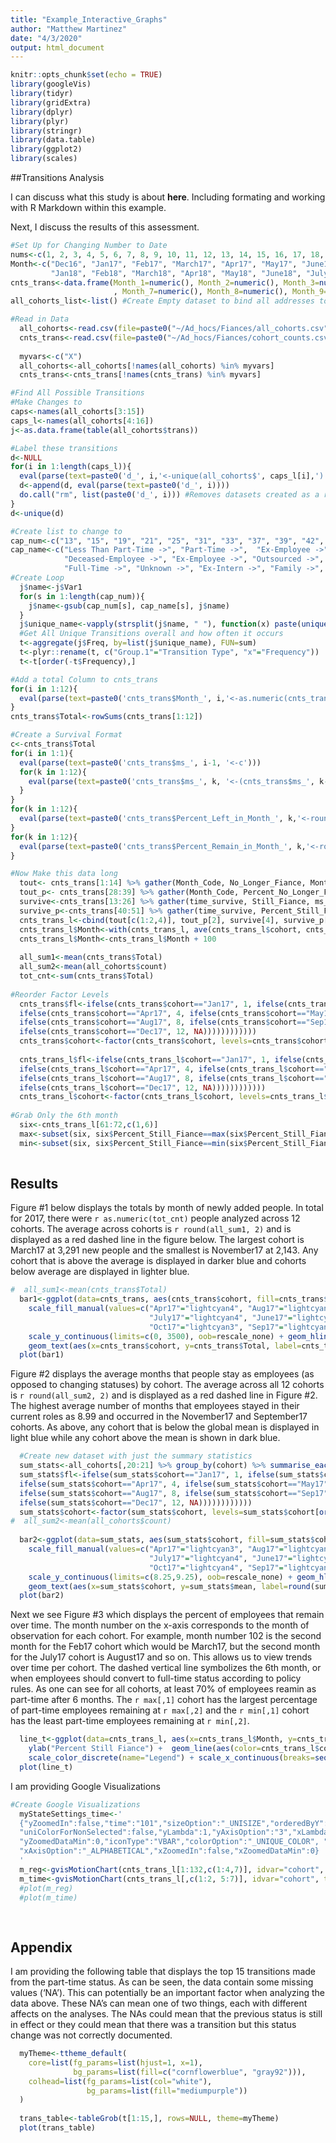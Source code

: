 ```yaml
---
title: "Example_Interactive_Graphs"
author: "Matthew Martinez"
date: "4/3/2020"
output: html_document
---
```


```r
knitr::opts_chunk$set(echo = TRUE)
library(googleVis)
library(tidyr)
library(gridExtra)
library(dplyr)
library(plyr)
library(stringr)
library(data.table)
library(ggplot2)
library(scales)
```

##Transitions Analysis

I can discuss what this study is about **here**. Including formating and working with R Markdown within this example.

Next, I discuss the results of this assessment.


```r


#Set Up for Changing Number to Date
nums<-c(1, 2, 3, 4, 5, 6, 7, 8, 9, 10, 11, 12, 13, 14, 15, 16, 17, 18, 19, 20, 21, 22, 23, 24, 25, 26)
Month<-c("Dec16", "Jan17", "Feb17", "March17", "Apr17", "May17", "June17", "July17", "Aug17", "Sep17", "Oct17", "Nov17", "Dec17",
         "Jan18", "Feb18", "March18", "Apr18", "May18", "June18", "July18", "Aug18", "Sep18", "Oct18", "Nov18", "Dec18", "Jan19")
cnts_trans<-data.frame(Month_1=numeric(), Month_2=numeric(), Month_3=numeric(), Month_4=numeric(), Month_5=numeric(), Month_6=numeric()
                       , Month_7=numeric(), Month_8=numeric(), Month_9=numeric(), Month_10=numeric(), Month_11=numeric(), Month_12=numeric(), cohort=character())
all_cohorts_list<-list() #Create Empty dataset to bind all addresses to.

#Read in Data
  all_cohorts<-read.csv(file=paste0("~/Ad_hocs/Fiances/all_cohorts.csv"), stringsAsFactors=F)
  cnts_trans<-read.csv(file=paste0("~/Ad_hocs/Fiances/cohort_counts.csv"), stringsAsFactors=F)
  
  myvars<-c("X")
  all_cohorts<-all_cohorts[!names(all_cohorts) %in% myvars]
  cnts_trans<-cnts_trans[!names(cnts_trans) %in% myvars]

#Find All Possible Transitions
#Make Changes to  
caps<-names(all_cohorts[3:15])
caps_l<-names(all_cohorts[4:16])
j<-as.data.frame(table(all_cohorts$trans))

#Label these transitions
d<-NULL
for(i in 1:length(caps_l)){
  eval(parse(text=paste0('d_', i,'<-unique(all_cohorts$', caps_l[i],')')))
  d<-append(d, eval(parse(text=paste0('d_', i))))
  do.call("rm", list(paste0('d_', i))) #Removes datasets created as a result of loop
}
d<-unique(d)

#Create list to change to
cap_num<-c("13", "15", "19", "21", "25", "31", "33", "37", "39", "42", "46", "47", "48", "49", "51", "73", "3", "4", "5", "6", "7")
cap_name<-c("Less Than Part-Time ->", "Part-Time ->",  "Ex-Employee ->", "Unknown ->",  "Temp-Employee ->", "Temp-Employee ->", "Intern ->", "Intern ->", "Unknown ->", 
            "Deceased-Employee ->", "Ex-Employee ->", "Outsourced ->", "Cohabitant ->", "Ex-Temp ->", "Business-Partner ->", "Deceased-Temp ->", 
            "Full-Time ->", "Unknown ->", "Ex-Intern ->", "Family ->", "Ex-Employee ->")
#Create Loop
  j$name<-j$Var1
  for(s in 1:length(cap_num)){
    j$name<-gsub(cap_num[s], cap_name[s], j$name)
  }
  j$unique_name<-vapply(strsplit(j$name, " "), function(x) paste(unique(x), collapse = " "), character(1L)) 
  #Get All Unique Transitions overall and how often it occurs
  t<-aggregate(j$Freq, by=list(j$unique_name), FUN=sum)
  t<-plyr::rename(t, c("Group.1"="Transition Type", "x"="Frequency"))
  t<-t[order(-t$Frequency),]

#Add a total Column to cnts_trans
for(i in 1:12){
  eval(parse(text=paste0('cnts_trans$Month_', i,'<-as.numeric(cnts_trans$Month_', i,')')))
}
cnts_trans$Total<-rowSums(cnts_trans[1:12])

#Create a Survival Format
c<-cnts_trans$Total
for(i in 1:1){
  eval(parse(text=paste0('cnts_trans$ms_', i-1, '<-c')))
  for(k in 1:12){
    eval(parse(text=paste0('cnts_trans$ms_', k, '<-(cnts_trans$ms_', k-1, ' - cnts_trans$Month_', k, ')')))
  }
}
for(k in 1:12){
  eval(parse(text=paste0('cnts_trans$Percent_Left_in_Month_', k,'<-round(as.numeric(cnts_trans$Month_', k,'/cnts_trans$Total)*100,2)')))
}
for(k in 1:12){
  eval(parse(text=paste0('cnts_trans$Percent_Remain_in_Month_', k,'<-round(as.numeric(cnts_trans$ms_', k-1,'/cnts_trans$Total)*100,2)')))
}

#Now Make this data long
  tout<- cnts_trans[1:14] %>% gather(Month_Code, No_Longer_Fiance, Month_1:Month_12)
  tout_p<- cnts_trans[28:39] %>% gather(Month_Code, Percent_No_Longer_Fiance, Percent_Left_in_Month_1:Percent_Left_in_Month_12)
  survive<-cnts_trans[13:26] %>% gather(time_survive, Still_Fiance, ms_0:ms_11)
  survive_p<-cnts_trans[40:51] %>% gather(time_survive, Percent_Still_Fiance, Percent_Remain_in_Month_1:Percent_Remain_in_Month_12)
  cnts_trans_l<-cbind(tout[c(1:2,4)], tout_p[2], survive[4], survive_p[2])
  cnts_trans_l$Month<-with(cnts_trans_l, ave(cnts_trans_l$cohort, cnts_trans_l$cohort, FUN=seq_along)) %>% as.numeric()
  cnts_trans_l$Month<-cnts_trans_l$Month + 100
  
  all_sum1<-mean(cnts_trans$Total)
  all_sum2<-mean(all_cohorts$count)
  tot_cnt<-sum(cnts_trans$Total)
  
#Reorder Factor Levels
  cnts_trans$fl<-ifelse(cnts_trans$cohort=="Jan17", 1, ifelse(cnts_trans$cohort=="Feb17", 2, ifelse(cnts_trans$cohort=="March17", 3,
  ifelse(cnts_trans$cohort=="Apr17", 4, ifelse(cnts_trans$cohort=="May17", 5, ifelse(cnts_trans$cohort=="June17", 6, ifelse(cnts_trans$cohort=="July17", 7,
  ifelse(cnts_trans$cohort=="Aug17", 8, ifelse(cnts_trans$cohort=="Sep17", 9, ifelse(cnts_trans$cohort=="Oct17", 10, ifelse(cnts_trans$cohort=="Nov17", 11,
  ifelse(cnts_trans$cohort=="Dec17", 12, NA))))))))))))
  cnts_trans$cohort<-factor(cnts_trans$cohort, levels=cnts_trans$cohort[order(cnts_trans$fl)])
  
  cnts_trans_l$fl<-ifelse(cnts_trans_l$cohort=="Jan17", 1, ifelse(cnts_trans_l$cohort=="Feb17", 2, ifelse(cnts_trans_l$cohort=="March17", 3,
  ifelse(cnts_trans_l$cohort=="Apr17", 4, ifelse(cnts_trans_l$cohort=="May17", 5, ifelse(cnts_trans_l$cohort=="June17", 6, ifelse(cnts_trans_l$cohort=="July17", 7,
  ifelse(cnts_trans_l$cohort=="Aug17", 8, ifelse(cnts_trans_l$cohort=="Sep17", 9, ifelse(cnts_trans_l$cohort=="Oct17", 10, ifelse(cnts_trans_l$cohort=="Nov17", 11,
  ifelse(cnts_trans_l$cohort=="Dec17", 12, NA))))))))))))
  cnts_trans_l$cohort<-factor(cnts_trans_l$cohort, levels=cnts_trans_l$cohort[order(cnts_trans_l$fl)])
  
#Grab Only the 6th month
  six<-cnts_trans_l[61:72,c(1,6)]
  max<-subset(six, six$Percent_Still_Fiance==max(six$Percent_Still_Fiance))
  min<-subset(six, six$Percent_Still_Fiance==min(six$Percent_Still_Fiance))
  
```

## Results

Figure #1 below displays the totals by month of newly added people. In total for 2017, there were `r as.numeric(tot_cnt)` people analyzed across 12 cohorts. The average across cohorts is `r round(all_sum1, 2)` and is displayed as a red dashed line in the figure below. The largest cohort is March17 at 3,291 new people and the smallest is November17 at 2,143. Any cohort that is above the average is displayed in darker blue and cohorts below average are displayed in lighter blue.

```r
#  all_sum1<-mean(cnts_trans$Total)
  bar1<-ggplot(data=cnts_trans, aes(cnts_trans$cohort, fill=cnts_trans$cohort)) + geom_bar(aes(weight=cnts_trans$Total)) +  
    scale_fill_manual(values=c("Apr17"="lightcyan4", "Aug17"="lightcyan4", "Dec17"="lightcyan3", "Feb17"="lightcyan4", "Jan17"="lightcyan4",
                               "July17"="lightcyan4", "June17"="lightcyan4", "March17"="lightcyan4", "May17"="lightcyan3", "Nov17"="lightcyan3",
                               "Oct17"="lightcyan3", "Sep17"="lightcyan3"), guide=F) + xlab("Cohort") + ylab("Total Fiancés") + theme_light() + 
    scale_y_continuous(limits=c(0, 3500), oob=rescale_none) + geom_hline(yintercept = all_sum1, linetype="dashed", colour="indianred3") + 
    geom_text(aes(x=cnts_trans$cohort, y=cnts_trans$Total, label=cnts_trans$Total), vjust=-1) + ggtitle("Figure #1 - Total Number of Fiancés as Operators by Cohort") 
  plot(bar1)
```

Figure #2 displays the average months that people stay as employees (as opposed to changing statuses) by cohort. The average across all 12 cohorts is `r round(all_sum2, 2)` and is displayed as a red dashed line in Figure #2. The highest average number of months that employees stayed in their current roles as 8.99 and occurred in the November17 and September17 cohorts. As above, any cohort that is below the global mean is displayed in light blue while any cohort above the mean is shown in dark blue.

```r

  #Create new dataset with just the summary statistics
  sum_stats<-all_cohorts[,20:21] %>% group_by(cohort) %>% summarise_each(funs(mean(., na.rm = T), sd(., na.rm=T)))
  sum_stats$fl<-ifelse(sum_stats$cohort=="Jan17", 1, ifelse(sum_stats$cohort=="Feb17", 2, ifelse(sum_stats$cohort=="March17", 3,
  ifelse(sum_stats$cohort=="Apr17", 4, ifelse(sum_stats$cohort=="May17", 5, ifelse(sum_stats$cohort=="June17", 6, ifelse(sum_stats$cohort=="July17", 7,
  ifelse(sum_stats$cohort=="Aug17", 8, ifelse(sum_stats$cohort=="Sep17", 9, ifelse(sum_stats$cohort=="Oct17", 10, ifelse(sum_stats$cohort=="Nov17", 11,
  ifelse(sum_stats$cohort=="Dec17", 12, NA))))))))))))
  sum_stats$cohort<-factor(sum_stats$cohort, levels=sum_stats$cohort[order(sum_stats$fl)])
#  all_sum2<-mean(all_cohorts$count)
  
  bar2<-ggplot(data=sum_stats, aes(sum_stats$cohort, fill=sum_stats$cohort)) + geom_bar(aes(weight=sum_stats$mean)) +  
    scale_fill_manual(values=c("Apr17"="lightcyan3", "Aug17"="lightcyan4", "Dec17"="lightcyan4", "Feb17"="lightcyan3", "Jan17"="lightcyan3",
                               "July17"="lightcyan4", "June17"="lightcyan3", "March17"="lightcyan3", "May17"="lightcyan3", "Nov17"="lightcyan4",
                               "Oct17"="lightcyan4", "Sep17"="lightcyan4"), guide=F) + xlab("Cohort") + ylab("Average Months") + theme_light() + 
    scale_y_continuous(limits=c(8.25,9.25), oob=rescale_none) + geom_hline(yintercept = all_sum2, linetype="dashed", colour="indianred3") + 
    geom_text(aes(x=sum_stats$cohort, y=sum_stats$mean, label=round(sum_stats$mean,2)), vjust=-1) + ggtitle("Figure #2 - Average Months Fiancés Remain by Cohort") 
  plot(bar2)
```

Next we see Figure #3 which displays the percent of employees that remain over time. The month number on the x-axis corresponds to the month of observation for each cohort. For example, month number 102 is the second month for the Feb17 cohort which would be March17, but the second month for the July17 cohort is August17 and so on. This allows us to view trends over time per cohort. The dashed vertical line symbolizes the 6th month, or when employees should convert to full-time status according to policy rules. As one can see for all cohorts, at least 70% of employees reamin as part-time after 6 months. The `r max[,1]` cohort has the largest percentage of part-time employees remaining at `r max[,2]` and the `r min[,1]` cohort has the least part-time employees remaining at `r min[,2]`.

```r

  line_t<-ggplot(data=cnts_trans_l, aes(x=cnts_trans_l$Month, y=cnts_trans_l$Percent_Still_Fiance, group=cnts_trans_l$cohort)) + xlab("Month Number") +
    ylab("Percent Still Fiance") +  geom_line(aes(color=cnts_trans_l$cohort)) + geom_vline(xintercept = 106, linetype="dashed") + theme_light() + 
    scale_color_discrete(name="Legend") + scale_x_continuous(breaks=seq(101, 112,1)) + ggtitle("Figure #3 Percent Fiancés Remaining After Each Period by Cohort")
  plot(line_t)
```

I am providing Google Visualizations

```r
#Create Google Visualizations  
  myStateSettings_time<-'
  {"yZoomedIn":false,"time":"101","sizeOption":"_UNISIZE","orderedByY":false,"yZoomedDataMax":4000,"nonSelectedAlpha":0.4,"orderedByX":true,"iconKeySettings":[],
  "uniColorForNonSelected":false,"yLambda":1,"yAxisOption":"3","xLambda":1,"showTrails":false,"xZoomedDataMax":12,"dimensions":{"iconDimensions":["dim0"]},
  "yZoomedDataMin":0,"iconType":"VBAR","colorOption":"_UNIQUE_COLOR", "duration":{"multiplier":1,"timeUnit":"Y"},"playDuration":15088.88888888889,
  "xAxisOption":"_ALPHABETICAL","xZoomedIn":false,"xZoomedDataMin":0}
  '
  m_reg<-gvisMotionChart(cnts_trans_l[1:132,c(1:4,7)], idvar="cohort", timevar = "Month", xvar = "Month")
  m_time<-gvisMotionChart(cnts_trans_l[,c(1:2, 5:7)], idvar="cohort", timevar = "Month", options=list(state=myStateSettings_time))
  #plot(m_reg)  
  #plot(m_time)
  
  
```

## Appendix

I am providing the following table that displays the top 15 transitions made from the part-time status. As can be seen, the data contain some missing values ('NA'). This can potentially be an important factor when analyzing the data above. These NA's can mean one of two things, each with different affects on the analyses. The NAs could mean that the previous status is still in effect or they could mean that there was a transition but this status change was not correctly documented.

```r
  myTheme<-ttheme_default(
    core=list(fg_params=list(hjust=1, x=1),
              bg_params=list(fill=c("cornflowerblue", "gray92"))),
    colhead=list(fg_params=list(col="white"),
                 bg_params=list(fill="mediumpurple"))
  )
  
  trans_table<-tableGrob(t[1:15,], rows=NULL, theme=myTheme)
  plot(trans_table)
```